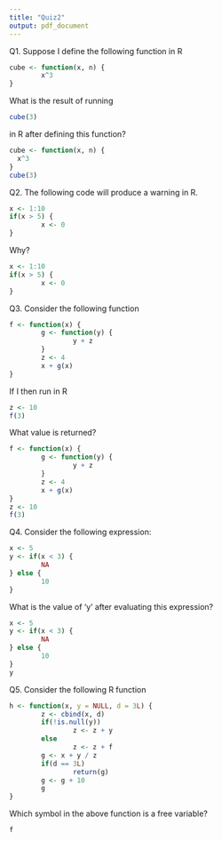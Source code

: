 ```yaml
---
title: "Quiz2"
output: pdf_document
---
```


Q1. Suppose I define the following function in R
```r
cube <- function(x, n) {
        x^3
}
```
What is the result of running
```r
cube(3)
```
in R after defining this function?

```r
cube <- function(x, n) {
  x^3
}
cube(3)
```

Q2. The following code will produce a warning in R.
```r
x <- 1:10
if(x > 5) {
        x <- 0
}
```
Why?

```r
x <- 1:10
if(x > 5) {
        x <- 0
}
```

Q3. Consider the following function
```r
f <- function(x) {
        g <- function(y) {
                y + z
        }
        z <- 4
        x + g(x)
}
```
If I then run in R
```r
z <- 10
f(3)
```
What value is returned?

```r
f <- function(x) {
        g <- function(y) {
                y + z
        }
        z <- 4
        x + g(x)
}
z <- 10
f(3)
```

Q4. Consider the following expression:
```r
x <- 5
y <- if(x < 3) {
        NA
} else {
        10
}
```
What is the value of 'y' after evaluating this expression?

```r
x <- 5
y <- if(x < 3) {
        NA
} else {
        10
}
y
```

Q5. Consider the following R function
```r
h <- function(x, y = NULL, d = 3L) {
        z <- cbind(x, d)
        if(!is.null(y))
                z <- z + y
        else
                z <- z + f
        g <- x + y / z
        if(d == 3L)
                return(g)
        g <- g + 10
        g
}
```
Which symbol in the above function is a free variable?

```r
f
```